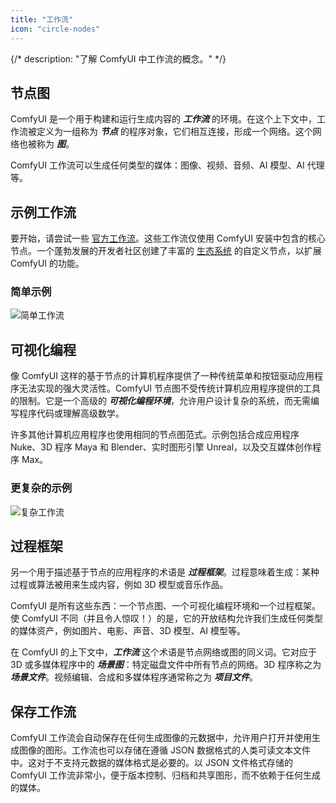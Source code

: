 ```yaml
---
title: "工作流"
icon: "circle-nodes"
---
```


{/*
description: "了解 ComfyUI 中工作流的概念。"
*/}


## 节点图

ComfyUI 是一个用于构建和运行生成内容的 **_工作流_** 的环境。在这个上下文中，工作流被定义为一组称为 **_节点_** 的程序对象，它们相互连接，形成一个网络。这个网络也被称为 **_图_**。

ComfyUI 工作流可以生成任何类型的媒体：图像、视频、音频、AI 模型、AI 代理等。


## 示例工作流

要开始，请尝试一些 [官方工作流](https://comfyanonymous.github.io/ComfyUI_examples)。这些工作流仅使用 ComfyUI 安装中包含的核心节点。一个蓬勃发展的开发者社区创建了丰富的 [生态系统](https://registry.comfy.org) 的自定义节点，以扩展 ComfyUI 的功能。

### 简单示例
![简单工作流](/images/simple_workflow.jpeg)


## 可视化编程

像 ComfyUI 这样的基于节点的计算机程序提供了一种传统菜单和按钮驱动应用程序无法实现的强大灵活性。ComfyUI 节点图不受传统计算机应用程序提供的工具的限制。它是一个高级的 **_可视化编程环境_**，允许用户设计复杂的系统，而无需编写程序代码或理解高级数学。

许多其他计算机应用程序也使用相同的节点图范式。示例包括合成应用程序 Nuke、3D 程序 Maya 和 Blender、实时图形引擎 Unreal，以及交互媒体创作程序 Max。

### 更复杂的示例
![复杂工作流](/images/complex_workflow.jpeg)


## 过程框架

另一个用于描述基于节点的应用程序的术语是 **_过程框架_**。过程意味着生成：某种过程或算法被用来生成内容，例如 3D 模型或音乐作品。

ComfyUI 是所有这些东西：一个节点图、一个可视化编程环境和一个过程框架。使 ComfyUI 不同（并且令人惊叹！）的是，它的开放结构允许我们生成任何类型的媒体资产，例如图片、电影、声音、3D 模型、AI 模型等。

在 ComfyUI 的上下文中，**_工作流_** 这个术语是节点网络或图的同义词。它对应于 3D 或多媒体程序中的 **_场景图_**：特定磁盘文件中所有节点的网络。3D 程序称之为 **_场景文件_**。视频编辑、合成和多媒体程序通常称之为 **_项目文件_**。


## 保存工作流

ComfyUI 工作流会自动保存在任何生成图像的元数据中，允许用户打开并使用生成图像的图形。工作流也可以存储在遵循 JSON 数据格式的人类可读文本文件中。这对于不支持元数据的媒体格式是必要的。以 JSON 文件格式存储的 ComfyUI 工作流非常小，便于版本控制、归档和共享图形，而不依赖于任何生成的媒体。